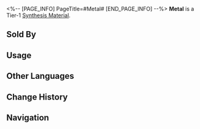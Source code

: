 <%-- [PAGE_INFO]
PageTitle=#Metal#
[END_PAGE_INFO] --%>
{{Item Infobox
|id          = 180005
|image       = Item Metal.png{{subst:void|<!--$UPLOAD:<<SpriteOutput/ItemFigures/180005.png>-<Item Metal.png>-<Item Icons>>-->}}
|type        = Synthesis Material
|invCategory = Other Materials
|rarity      = 1
|effect      = 
|description = Tier 1 Synthesis Material
|source1     = [[Found in destructible objects in the Herta Space Station]]
|source2     = [[Administrative District Shop]]
}}
{{Description|A substance abundant in planets' crust and the ocean.<br />Very useful, very handy.<br /><br />''"I've been to a planet where the locals consume metals to get superpowers. Please don't do that at home, as most metals are not digestible by humans."''}}
'''Metal''' is a Tier-1 [[Synthesis Material]].

==Sold By==
{{Shop Availability}}

==Usage==
{{Craft Usage}}

==Other Languages==
{{Other Languages
|en   = Metal
|zhs  = 金属
|zht  = 金屬
|ja   = 金属
|ko   = 금속
|es   = Metal
|fr   = Métal
|ru   = Металл
|th   = Metal
|vi   = Kim Loại
|de   = Metall
|id   = Metal
|pt   = Metal
}}

==Change History==
{{Change History|1.0}}

==Navigation==
{{Synthesis Material Navbox}}